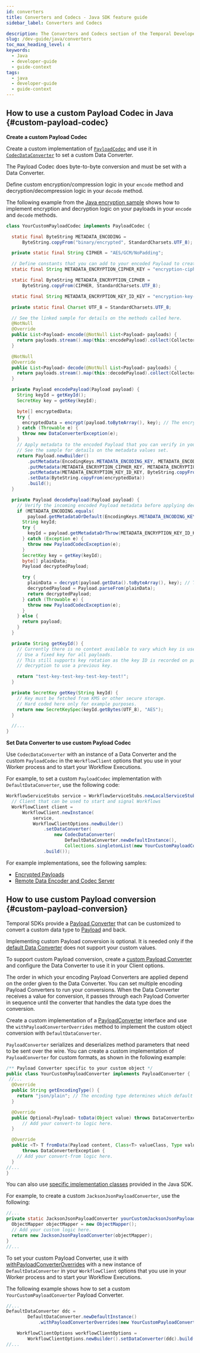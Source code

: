 ```yaml
---
id: converters
title: Converters and Codecs - Java SDK feature guide
sidebar_label: Converters and Codecs

description: The Converters and Codecs section of the Temporal Developer's guide provides guidance on how to support compression, encryption, and other special data handling by implementing custom converters and codecs.
slug: /dev-guide/java/converters
toc_max_heading_level: 4
keywords:
  - Java
  - developer-guide
  - guide-context
tags:
  - java
  - developer-guide
  - guide-context
---
```


## How to use a custom Payload Codec in Java {#custom-payload-codec}

**Create a custom Payload Codec**

Create a custom implementation of [`PayloadCodec`](https://www.javadoc.io/doc/io.temporal/temporal-sdk/latest/io/temporal/payload/codec/PayloadCodec.html) and use it in [`CodecDataConverter`](https://www.javadoc.io/doc/io.temporal/temporal-sdk/latest/io/temporal/common/converter/CodecDataConverter.html) to set a custom Data Converter.

The Payload Codec does byte-to-byte conversion and must be set with a Data Converter.

Define custom encryption/compression logic in your `encode` method and decryption/decompression logic in your `decode` method.

The following example from the [Java encryption sample](https://github.com/temporalio/samples-java/tree/main/core/src/main/java/io/temporal/samples/encryptedpayloads/CryptCodec.java) shows how to implement encryption and decryption logic on your payloads in your `encode` and `decode` methods.

```java
class YourCustomPayloadCodec implements PayloadCodec {

  static final ByteString METADATA_ENCODING =
      ByteString.copyFrom("binary/encrypted", StandardCharsets.UTF_8);

  private static final String CIPHER = "AES/GCM/NoPadding";

  // Define constants that you can add to your encoded Payload to create a new Payload.
  static final String METADATA_ENCRYPTION_CIPHER_KEY = "encryption-cipher";

  static final ByteString METADATA_ENCRYPTION_CIPHER =
      ByteString.copyFrom(CIPHER, StandardCharsets.UTF_8);

  static final String METADATA_ENCRYPTION_KEY_ID_KEY = "encryption-key-id";

  private static final Charset UTF_8 = StandardCharsets.UTF_8;

  // See the linked sample for details on the methods called here.
  @NotNull
  @Override
  public List<Payload> encode(@NotNull List<Payload> payloads) {
    return payloads.stream().map(this::encodePayload).collect(Collectors.toList());
  }

  @NotNull
  @Override
  public List<Payload> decode(@NotNull List<Payload> payloads) {
    return payloads.stream().map(this::decodePayload).collect(Collectors.toList());
  }

  private Payload encodePayload(Payload payload) {
    String keyId = getKeyId();
    SecretKey key = getKey(keyId);

    byte[] encryptedData;
    try {
      encryptedData = encrypt(payload.toByteArray(), key); // The encrypt method contains your custom encryption logic.
    } catch (Throwable e) {
      throw new DataConverterException(e);
    }
    // Apply metadata to the encoded Payload that you can verify in your decode method before decoding.
    // See the sample for details on the metadata values set.
    return Payload.newBuilder()
        .putMetadata(EncodingKeys.METADATA_ENCODING_KEY, METADATA_ENCODING)
        .putMetadata(METADATA_ENCRYPTION_CIPHER_KEY, METADATA_ENCRYPTION_CIPHER)
        .putMetadata(METADATA_ENCRYPTION_KEY_ID_KEY, ByteString.copyFromUtf8(keyId))
        .setData(ByteString.copyFrom(encryptedData))
        .build();
  }

  private Payload decodePayload(Payload payload) {
    // Verify the incoming encoded Payload metadata before applying decryption.
    if (METADATA_ENCODING.equals(
        payload.getMetadataOrDefault(EncodingKeys.METADATA_ENCODING_KEY, null))) {
      String keyId;
      try {
        keyId = payload.getMetadataOrThrow(METADATA_ENCRYPTION_KEY_ID_KEY).toString(UTF_8);
      } catch (Exception e) {
        throw new PayloadCodecException(e);
      }
      SecretKey key = getKey(keyId);
      byte[] plainData;
      Payload decryptedPayload;

      try {
        plainData = decrypt(payload.getData().toByteArray(), key); // The decrypt method contains your custom decryption logic.
        decryptedPayload = Payload.parseFrom(plainData);
        return decryptedPayload;
      } catch (Throwable e) {
        throw new PayloadCodecException(e);
      }
    } else {
      return payload;
    }
  }

  private String getKeyId() {
    // Currently there is no context available to vary which key is used.
    // Use a fixed key for all payloads.
    // This still supports key rotation as the key ID is recorded on payloads allowing
    // decryption to use a previous key.

    return "test-key-test-key-test-key-test!";
  }

  private SecretKey getKey(String keyId) {
    // Key must be fetched from KMS or other secure storage.
    // Hard coded here only for example purposes.
    return new SecretKeySpec(keyId.getBytes(UTF_8), "AES");
  }

  //...
}
```

**Set Data Converter to use custom Payload Codec**

Use `CodecDataConverter` with an instance of a Data Converter and the custom `PayloadCodec` in the `WorkflowClient` options that you use in your Worker process and to start your Workflow Executions.

For example, to set a custom `PayloadCodec` implementation with `DefaultDataConverter`, use the following code:

```java
WorkflowServiceStubs service = WorkflowServiceStubs.newLocalServiceStubs();
  // Client that can be used to start and signal Workflows
  WorkflowClient client =
      WorkflowClient.newInstance(
          service,
          WorkflowClientOptions.newBuilder()
              .setDataConverter(
                  new CodecDataConverter(
                      DefaultDataConverter.newDefaultInstance(),
                      Collections.singletonList(new YourCustomPayloadCodec()))) // Sets the custom Payload Codec created in the previous example with an instance of the default Data Converter.
              .build());
```

For example implementations, see the following samples:

- [Encrypted Payloads](https://github.com/temporalio/samples-java/tree/main/core/src/main/java/io/temporal/samples/encryptedpayloads)
- [Remote Data Encoder and Codec Server](https://github.com/temporalio/sdk-java/tree/master/temporal-remote-data-encoder)

## How to use custom Payload conversion {#custom-payload-conversion}

Temporal SDKs provide a [Payload Converter](/dataconversion#payload-converter) that can be customized to convert a custom data type to [Payload](/dataconversion#payload) and back.

Implementing custom Payload conversion is optional.
It is needed only if the [default Data Converter](/dataconversion#default-data-converter) does not support your custom values.

To support custom Payload conversion, create a [custom Payload Converter](/dataconversion#composite-data-converters) and configure the Data Converter to use it in your Client options.

The order in which your encoding Payload Converters are applied depend on the order given to the Data Converter.
You can set multiple encoding Payload Converters to run your conversions.
When the Data Converter receives a value for conversion, it passes through each Payload Converter in sequence until the converter that handles the data type does the conversion.

Create a custom implementation of a [PayloadConverter](https://www.javadoc.io/doc/io.temporal/temporal-sdk/latest/io/temporal/common/converter/PayloadConverter.html) interface and use the `withPayloadConverterOverrides` method to implement the custom object conversion with `DefaultDataConverter`.

`PayloadConverter` serializes and deserializes method parameters that need to be sent over the wire.
You can create a custom implementation of `PayloadConverter` for custom formats, as shown in the following example:

```java
/** Payload Converter specific to your custom object */
public class YourCustomPayloadConverter implements PayloadConverter {
 //...
  @Override
  public String getEncodingType() {
    return "json/plain"; // The encoding type determines which default conversion behavior to override.
  }

  @Override
  public Optional<Payload> toData(Object value) throws DataConverterException {
      // Add your convert-to logic here.
  }

  @Override
  public <T> T fromData(Payload content, Class<T> valueClass, Type valueType)
      throws DataConverterException {
    // Add your convert-from logic here.
  }
//...
}
```

You can also use [specific implementation classes](https://www.javadoc.io/static/io.temporal/temporal-sdk/1.18.1/io/temporal/common/converter/package-summary.html) provided in the Java SDK.

For example, to create a custom `JacksonJsonPayloadConverter`, use the following:

```java
//...
private static JacksonJsonPayloadConverter yourCustomJacksonJsonPayloadConverter() {
  ObjectMapper objectMapper = new ObjectMapper();
  // Add your custom logic here.
  return new JacksonJsonPayloadConverter(objectMapper);
}
//...
```

To set your custom Payload Converter, use it with [withPayloadConverterOverrides](<https://www.javadoc.io/doc/io.temporal/temporal-sdk/latest/io/temporal/common/converter/DefaultDataConverter.html#withPayloadConverterOverrides(io.temporal.common.converter.PayloadConverter...)>) with a new instance of `DefaultDataConverter` in your `WorkflowClient` options that you use in your Worker process and to start your Workflow Executions.

The following example shows how to set a custom `YourCustomPayloadConverter` Payload Converter.

```java
//...
DefaultDataConverter ddc =
        DefaultDataConverter.newDefaultInstance()
            .withPayloadConverterOverrides(new YourCustomPayloadConverter());

    WorkflowClientOptions workflowClientOptions =
        WorkflowClientOptions.newBuilder().setDataConverter(ddc).build();
//...
```

